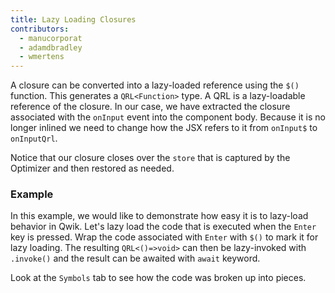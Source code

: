 ```yaml
---
title: Lazy Loading Closures
contributors:
  - manucorporat
  - adamdbradley
  - wmertens
---
```


A closure can be converted into a lazy-loaded reference using the `$()` function. This generates a `QRL<Function>` type. A QRL is a lazy-loadable reference of the closure. In our case, we have extracted the closure associated with the `onInput` event into the component body. Because it is no longer inlined we need to change how the JSX refers to it from `onInput$` to `onInputQrl`.

Notice that our closure closes over the `store` that is captured by the Optimizer and then restored as needed.

### Example

In this example, we would like to demonstrate how easy it is to lazy-load behavior in Qwik. Let's lazy load the code that is executed when the `Enter` key is pressed. Wrap the code associated with `Enter` with `$()` to mark it for lazy loading. The resulting `QRL<()=>void>` can then be lazy-invoked with `.invoke()` and the result can be awaited with `await` keyword.

Look at the `Symbols` tab to see how the code was broken up into pieces.
